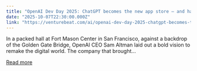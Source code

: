 ```yaml
---
title: "OpenAI Dev Day 2025: ChatGPT becomes the new app store — and hardware is coming"
date: "2025-10-07T22:30:00.000Z"
link: "https://venturebeat.com/ai/openai-dev-day-2025-chatgpt-becomes-the-new-app-store-and-hardware-is-coming"
---
```


In a packed hall at Fort Mason Center in San Francisco, against a backdrop of the Golden Gate Bridge, OpenAI CEO Sam Altman laid out a bold vision to remake the digital world. The company that brought...

[Read more](https://venturebeat.com/ai/openai-dev-day-2025-chatgpt-becomes-the-new-app-store-and-hardware-is-coming)
